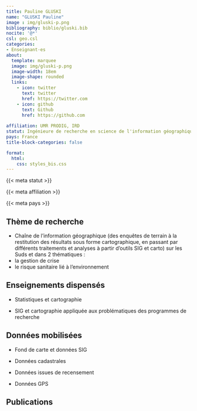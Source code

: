 ```yaml
---
title: Pauline GLUSKI
name: "GLUSKI Pauline"
image : img/gluski-p.png
bibliography: biblio/gluski.bib
nocite: '@*'
csl: geo.csl
categories: 
- Enseignant·es
about:
  template: marquee
  image: img/gluski-p.png
  image-width: 18em
  image-shape: rounded
  links:
    - icon: twitter
      text: twitter
      href: https://twitter.com
    - icon: github
      text: Github
      href: https://github.com
      
affiliation: UMR PRODIG, IRD
statut: Ingénieure de recherche en science de l'information géographique
pays: France
title-block-categories: false

format:
  html: 
    css: styles_bis.css
---
```


::: {#profil}
::: {#statut}
{{< meta statut >}}
:::

::: {#affiliation}
{{< meta affiliation >}}
:::

::: {#pays}
<i class="bi bi-globe2"></i> {{< meta pays >}}\
:::
:::

## <i class="bi bi-ui-checks-grid"></i> Thème de recherche

::: {#liste}
-   Chaîne de l’information géographique (des enquêtes de terrain à la restitution des résultats sous forme cartographique, en passant par différents traitements et analyses à partir d’outils SIG et carto) sur les Suds et dans 2 thématiques : 
  -   la gestion de crise
  -   le risque sanitaire lié à l’environnement
:::

## <i class="bi bi-person-video3"></i> Enseignements dispensés

<div>

-   Statistiques et cartographie

-   SIG et cartographie appliquée aux problématiques des programmes de recherche

</div>

## <i class="bi bi-clipboard-data"></i> Données mobilisées

-   Fond de carte et données SIG

-   Données cadastrales

-   Données issues de recensement

-   Données GPS

## <i class="bi bi-file-earmark-text"></i> Publications

::: {#refs}
:::
